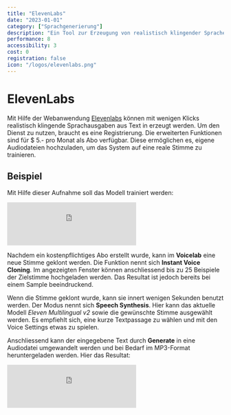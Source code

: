 ```yaml
---
title: "ElevenLabs"
date: "2023-01-01"
category: ["Sprachgenerierung"]
description: "Ein Tool zur Erzeugung von realistisch klingender Sprache aus Text"
performance: 8
accessibility: 3
cost: 0
registration: false
icon: "/logos/elevenlabs.png"
---
```



# ElevenLabs
Mit Hilfe der Webanwendung [Elevenlabs](https://elevenlabs.io/) können mit wenigen Klicks realistisch klingende Sprachausgaben aus Text in erzeugt werden. Um den Dienst zu nutzen, braucht es eine Registrierung. Die erweiterten Funktionen sind für $ 5.- pro Monat als Abo verfügbar. Diese ermöglichen es, eigene Audiodateien hochzuladen, um das System auf eine reale Stimme zu trainieren.

## Beispiel
Mit Hilfe dieser Aufnahme soll das Modell trainiert werden:

<div className={`flex items-center pt-6`}>
<iframe className={`w-full max-w-md mx-auto rounded-lg border-6`} height="100" src="https://www.youtube.com/embed/2TKMNS1etD4?si=G6wVE5223osRR7c7" title="YouTube video player" frameborder="0" allow="accelerometer; autoplay; clipboard-write; encrypted-media; gyroscope; picture-in-picture; web-share" allowfullscreen></iframe>
</div>

Nachdem ein kostenpflichtiges Abo erstellt wurde, kann im **Voicelab** eine neue Stimme geklont werden. Die Funktion nennt sich **Instant Voice Cloning**. Im angezeigten Fenster können anschliessend bis zu 25 Beispiele der Zielstimme hochgeladen werden. Das Resultat ist jedoch bereits bei einem Sample beeindruckend.

<MDXImage src="/screenshots/elevenlabs0.png" alt="ElevenLabs VoiceLab" />

Wenn die Stimme geklont wurde, kann sie innert wenigen Sekunden benutzt werden. Der Modus nennt sich **Speech Synthesis**. Hier kann das aktuelle Modell *Eleven Multilingual v2* sowie die gewünschte Stimme ausgewählt werden. Es empfiehlt sich, eine kurze Textpassage zu wählen und mit den Voice Settings etwas zu spielen. 

<MDXImage src="/screenshots/elevenlabs2.png" alt="ElevenLabs VoiceLab" />

Anschliessend kann der eingegebene Text durch **Generate** in eine Audiodatei umgewandelt werden und bei Bedarf im MP3-Format heruntergeladen werden. Hier das Resultat:

<div className={`flex items-center pt-6`}>
<iframe className={`w-full max-w-md mx-auto rounded-lg border-6`} height="100" src="https://www.youtube.com/embed/F_cLsDMnIgg?si=RdqEdGjVFCJvxT7U" title="YouTube video player" frameborder="0" allow="accelerometer; autoplay; clipboard-write; encrypted-media; gyroscope; picture-in-picture; web-share" allowfullscreen></iframe>
</div>
